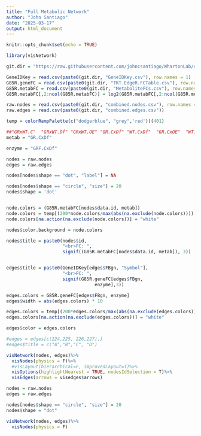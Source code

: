 ```yaml
---
title: "Full Metabolic Network"
author: "John Santiago"
date: "2025-03-17"
output: html_document
---
```


```r
knitr::opts_chunk$set(echo = TRUE)
```

```r

library(visNetwork)

git.dir = "https://raw.githubusercontent.com/johncsantiago/WhartonLab/refs/heads/master/GeneralDataFiles/"

GeneIDKey = read.csv(paste0(git.dir, "GeneIDKey.csv"), row.names = 1)
G85R.geneFC = read.csv(paste0(git.dir, "TKT.EdgeR.FCTable.csv"), row.names = 1)
G85R.metabFC = read.csv(paste0(git.dir, "MetaboliteFCs.csv"), row.names = 1)
G85R.metabFC[,2:ncol(G85R.metabFC)] = log2(G85R.metabFC[,2:ncol(G85R.metabFC)])

raw.nodes = read.csv(paste0(git.dir, "combined.nodes.csv"), row.names = 1)
raw.edges = read.csv(paste0(git.dir, "combined.edges.csv"))

temp = colorRampPalette(c("dodgerblue", "grey",'red'))(401)

```


```r
##"GRxWT.C"  "GRxWT.Df" "GRxWT.OE" "GR.CxDf" "WT.CxDf"  "GR.CxOE"  "WT.CxOE"
metab = "GR.CxDf"

enzyme = "GRF.CxDf"

nodes = raw.nodes
edges = raw.edges

nodes[nodes$shape == "dot", "label"] = NA

nodes[nodes$shape == "circle", "size"] = 20
nodes$shape = 'dot'


node.colors = (G85R.metabFC[nodes$data.id, metab])
node.colors = temp[(200*node.colors/max(abs(na.exclude(node.colors)))) + 201]
node.colors[na.action(na.exclude(node.colors))] = "white"

nodes$color.background = node.colors

nodes$title = paste0(nodes$id,
                     "<br>FC: ", 
                     signif((G85R.metabFC[nodes$data.id, metab]), 3))


edges$title = paste0(GeneIDKey[edges$FBgn, "Symbol"],
                     "<br>FC: ", 
                     signif(G85R.geneFC[edges$FBgn,
                                 enzyme],3))

edges.colors = G85R.geneFC[edges$FBgn, enzyme]
edges$width = abs(edges.colors) * 10

edges.colors = temp[(200*edges.colors/max(abs(na.exclude(edges.colors)))) + 202]
edges.colors[na.action(na.exclude(edges.colors))] = "white"

edges$color = edges.colors

#edges = edges[c(224,225, 226,227),]
#edges$title = c("A","B","C", "D")

```


```r

visNetwork(nodes, edges)%>%
  visNodes(physics = F)%>%
  #visLayout(hierarchical=F, improvedLayout=T)%>%
  visOptions(highlightNearest = TRUE, nodesIdSelection = T)%>%
  visEdges(arrows = visedges$arrows)

```



```r

nodes = raw.nodes
edges = raw.edges

nodes[nodes$shape == "circle", "size"] = 20
nodes$shape = "dot"

visNetwork(nodes, edges)%>%
  visNodes(physics = F)

```



